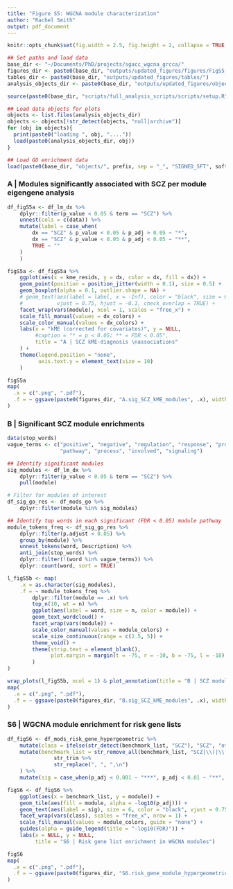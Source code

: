 ```yaml
---
title: "Figure S5: WGCNA module characterization"
author: "Rachel Smith"
output: pdf_document
---
```


```r
knitr::opts_chunk$set(fig.width = 2.5, fig.height = 2, collapse = TRUE, warning = FALSE, message = FALSE, echo = FALSE)

## Set paths and load data
base_dir <- "~/Documents/PhD/projects/sgacc_wgcna_grcca/"
figures_dir <- paste0(base_dir, "outputs/updated_figures/figures/FigS5_6_moduleEigengeneRes/")
tables_dir <- paste0(base_dir, "outputs/updated_figures/tables/")
analysis_objects_dir <- paste0(base_dir, "outputs/updated_figures/objects/FigS5_6_moduleEigengeneRes/")

source(paste0(base_dir, "scripts/full_analysis_scripts/scripts/setup.R"))

## Load data objects for plots
objects <- list.files(analysis_objects_dir)
objects <- objects[!str_detect(objects, "null|archive")]
for (obj in objects){
  print(paste0("loading ", obj, "...."))
  load(paste0(analysis_objects_dir, obj))
}

## Load GO enrichment data
load(paste0(base_dir, "objects/", prefix, sep = "_", "SIGNED_SFT", soft_power, "_GO_RES.RDS")) # df_mods_go
```

### A | Modules significantly associated with SCZ per module eigengene analysis

```r
df_figS5a <- df_lm_dx %>% 
    dplyr::filter(p_value < 0.05 & term == "SCZ") %>% 
    unnest(cols = c(data)) %>% 
    mutate(label = case_when(
        dx == "SCZ" & p_value < 0.05 & p_adj > 0.05 ~ "*",
        dx == "SCZ" & p_value < 0.05 & p_adj < 0.05 ~ "**",
        TRUE ~ ""
    )
    )
```

```r
figS5a <- df_figS5a %>% 
    ggplot(aes(x = kme_resids, y = dx, color = dx, fill = dx)) +
    geom_point(position = position_jitter(width = 0.1), size = 0.5) +
    geom_boxplot(alpha = 0.1, outlier.shape = NA) +
    # geom_text(aes(label = label, x = -Inf), color = "black", size = 6,
    #           vjust = 0.75, hjust = -0.1, check_overlap = TRUE) +
    facet_wrap(vars(module), ncol = 1, scales = "free_x") +
    scale_fill_manual(values = dx_colors) +
    scale_color_manual(values = dx_colors) +
    labs(x = "kME (corrected for covariates)", y = NULL,
         #caption = "* = p < 0.05; ** = FDR < 0.05",
         title = "A | SCZ kME-diagnosis \nassociations"
    ) +
    theme(legend.position = "none",
          axis.text.y = element_text(size = 10)
    )
```

```r
figS5a
map(
  .x = c(".png", ".pdf"),
  .f = ~ ggsave(paste0(figures_dir, "A.sig_SCZ_kME_modules", .x), width = fig_width, height = 5)
)
```

### B | Significant SCZ module enrichments

```r
data(stop_words)
vague_terms <- c("positive", "negative", "regulation", "response", "protein", "activity",
                 "pathway", "process", "involved", "signaling")

## Identify significant modules
sig_modules <- df_lm_dx %>% 
    dplyr::filter(p_value < 0.05 & term == "SCZ") %>% 
    pull(module)

# Filter for modules of interest
df_sig_go_res <- df_mods_go %>% 
    dplyr::filter(module %in% sig_modules)

## Identify top words in each significant (FDR < 0.05) module pathway
module_tokens_freq <- df_sig_go_res %>% 
    dplyr::filter(p.adjust < 0.05) %>% 
    group_by(module) %>% 
    unnest_tokens(word, Description) %>% 
    anti_join(stop_words) %>% 
    dplyr::filter(!(word %in% vague_terms)) %>% 
    dplyr::count(word, sort = TRUE)
```

```r
l_figS5b <- map(
    .x = as.character(sig_modules),
    .f = ~ module_tokens_freq %>% 
        dplyr::filter(module == .x) %>% 
        top_n(10, wt = n) %>% 
        ggplot(aes(label = word, size = n, color = module)) +
        geom_text_wordcloud() +
        facet_wrap(vars(module)) +
        scale_color_manual(values = module_colors) +
        scale_size_continuous(range = c(2.5, 5)) +
        theme_void() +
        theme(strip.text = element_blank(),
              plot.margin = margin(t = -75, r = -10, b = -75, l = -10)
        )
)
```

```r
wrap_plots(l_figS5b, ncol = 1) & plot_annotation(title = "B | SCZ module enrichments")
map(
  .x = c(".png", ".pdf"),
  .f = ~ ggsave(paste0(figures_dir, "B.sig_SCZ_kME_modules", .x), width = fig_width, height = 5)
)
```

### S6 | WGCNA module enrichment for risk gene lists

```r
df_figS6 <- df_mods_risk_gene_hypergeometric %>% 
    mutate(class = ifelse(str_detect(benchmark_list, "SCZ"), "SCZ", "other") %>% factor(levels = c("SCZ", "other"))) %>% 
    mutate(benchmark_list = str_remove_all(benchmark_list, "SCZ|\\)|\\(") %>% 
               str_trim %>% 
               str_replace(", ", ",\n")
    ) %>% 
    mutate(sig = case_when(p_adj < 0.001 ~ "***", p_adj < 0.01 ~ "**", p_adj < 0.05 ~ "*", TRUE ~ ""))
```

```r
figS6 <- df_figS6 %>% 
    ggplot(aes(x = benchmark_list, y = module)) +
    geom_tile(aes(fill = module, alpha = -log10(p_adj))) +
    geom_text(aes(label = sig), size = 6, color = "black", vjust = 0.75) +
    facet_wrap(vars(class), scales = "free_x", nrow = 1) +
    scale_fill_manual(values = module_colors, guide = "none") +
    guides(alpha = guide_legend(title = "-log10(FDR)")) +
    labs(x = NULL, y = NULL, 
         title = "S6 | Risk gene list enrichment in WGCNA modules")
```

```r
figS6
map(
  .x = c(".png", ".pdf"),
  .f = ~ ggsave(paste0(figures_dir, "S6.risk_gene_module_hypergeometric", .x), width = 5, height = 4)
)
```


